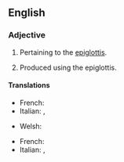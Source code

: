 {{also|épiglottal}}
==English==

===Adjective===
{{en-adj|-}}

# Pertaining to the [[epiglottis]].
# {{lb|en|phonetics}} Produced using the epiglottis.

====Translations====
{{trans-top|pertaining to the epiglottis}}
* French: {{t+|fr|épiglottal}}
* Italian: {{t|it|epiglottale}}, {{t|it|epiglottidale}}
{{trans-mid}}
* Welsh: {{t|cy|ardafodol}}
{{trans-bottom}}

{{trans-top|phonetics}}
* French: {{t+|fr|épiglottal}}
* Italian: {{t|it|epiglottale}}, {{t|it|epiglottidale}}
{{trans-mid}}
{{trans-bottom}}